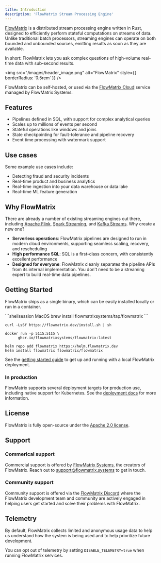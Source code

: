 ```yaml
---
title: Introduction
description: 'FlowMatrix Stream Processing Engine'
---
```


[FlowMatrix](https://flowmatrix.dev) is a distributed stream processing engine written in Rust, designed to efficiently
perform stateful computations on streams of data. Unlike traditional batch processors, streaming engines can operate
on both bounded and unbounded sources, emitting results as soon as they are available.

In short: FlowMatrix lets you ask complex questions of high-volume real-time data with sub-second results.

<img
  src="/images/header_image.png"
  alt="FlowMatrix"
  style={{ borderRadius: '0.5rem' }}
/>

FlowMatrix can be self-hosted, or used via the [FlowMatrix Cloud](https://flowmatrix.dev/) service managed by FlowMatrix Systems.

## Features

- Pipelines defined in SQL, with support for complex analytical queries
- Scales up to millions of events per second
- Stateful operations like windows and joins
- State checkpointing for fault-tolerance and pipeline recovery
- Event time processing with watermark support

## Use cases

Some example use cases include:

- Detecting fraud and security incidents
- Real-time product and business analytics
- Real-time ingestion into your data warehouse or data lake
- Real-time ML feature generation

## Why FlowMatrix

There are already a number of existing streaming engines out there, including [Apache Flink](https://flink.apache.org),
[Spark Streaming](https://spark.apache.org/docs/latest/streaming-programming-guide.html), and
[Kafka Streams](https://kafka.apache.org/documentation/streams/). Why create a new one?

- **Serverless operations**: FlowMatrix pipelines are designed to run in modern cloud environments, supporting seamless scaling,
  recovery, and rescheduling
- **High performance SQL**: SQL is a first-class concern, with consistently excellent performance
- **Designed for everyone**: FlowMatrix cleanly separates the pipeline APIs from its internal implementation. You don't
  need to be a streaming expert to build real-time data pipelines.

## Getting Started

FlowMatrix ships as a single binary, which can be easily installed locally or run in a container.

<CodeGroup>
```shellsession MacOS
brew install flowmatrixsystems/tap/flowmatrix
```

```shellsession Linux
curl -LsSf https://flowmatrix.dev/install.sh | sh
```

```shellsession Docker
docker run -p 5115:5115 \
      ghcr.io/flowmatrixsystems/flowmatrix:latest
```

```shellsession Kubernetes
helm repo add flowmatrix https://helm.flowmatrix.dev
helm install flowmatrix flowmatrix/flowmatrix
```

</CodeGroup>

 See the
[getting started guide](/getting-started) to get up and running with a local FlowMatrix deployment.


### In production

FlowMatrix supports several deployment targets for production use, including native support for Kubernetes. See the
[deployment docs](/deployment/overview) for more information.

## License

FlowMatrix is fully open-source under the [Apache 2.0 license](https://github.com/FlowMatrixSystems/flowmatrix/tree/master/LICENSE-apache).

## Support

### Commerical support

Commercial support is offered by [FlowMatrix Systems](https://www.flowmatrix.dev), the creators of FlowMatrix. Reach out to
[support@flowmatrix.systems](mailto:support@flowmatrix.systems) to get in touch.

### Community support

Community support is offered via the [FlowMatrix Discord](https://discord.gg/cjCr5rVmyR) where the FlowMatrix development
team and community are actively engaged in helping users get started and solve their problems with FlowMatrix.

## Telemetry

By default, FlowMatrix collects limited and anonymous usage data to help us
understand how the system is being used and to help prioritize future
development.

You can opt out of telemetry by setting `DISABLE_TELEMETRY=true` when running
FlowMatrix services.
